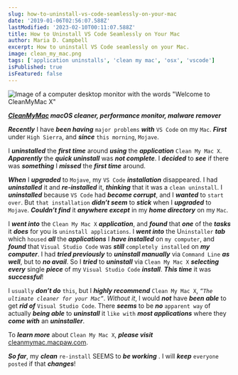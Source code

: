 ```yaml
---
slug: how-to-uninstall-vs-code-seamlessly-on-your-mac
date: '2019-01-06T02:56:07.588Z'
lastModified: '2023-02-10T00:11:07.588Z'
title: How to Uninstall VS Code Seamlessly on Your Mac
author: Maria D. Campbell
excerpt: How to uninstall VS Code seamlessly on your Mac.
image: clean_my_mac.png
tags: ['application uninstalls', 'clean my mac', 'osx', 'vscode']
isPublished: true
isFeatured: false
---
```


![Image of a computer desktop monitor with the words "Welcome to CleanMyMac X"](clean_my_mac.png)

***[CleanMyMac](https://cleanmymac.macpaw.com/20) macOS cleaner, performance monitor, malware remover***

***Recently*** I have ***been having*** `major problems` ***with*** `VS Code` on my `Mac`. ***First*** under `High Sierra`, and ***since*** `this morning`, `Mojave`.

I ***uninstalled*** the ***first time*** around ***using*** the ***application*** `Clean My Mac X`.
***Apparently*** the ***quick uninstall*** was ***not complete***. I ***decided*** to ***see*** if there was ***something*** I ***missed*** the ***first time*** around.

***When*** I ***upgraded*** to `Mojave`, my `VS Code` ***installation*** disappeared. I had
***uninstalled*** it and ***re-installed*** it, ***thinking*** that it was a `clean uninstall`. I
***uninstalled*** because `VS Code` had ***become corrupt***, and I ***wanted*** to `start over`. But
`that installation` ***didn’t seem*** to ***stick*** when I ***upgraded*** to `Mojave`. ***Couldn’t find*** it ***anywhere except*** in my ***home directory*** on my `Mac`.

I ***went into*** the `Clean My Mac X` ***application***, and ***found*** that ***one*** of the ***tasks*** it ***does*** for you is `uninstall applications`. I ***went into*** the U`ninstaller` ***tab*** which `housed` ***all*** the ***applications*** I ***have installed*** on `my computer`, and ***found*** that `Visual Studio Code`
was ***still*** `completely installed` on ***my computer***. I had ***tried previously*** to
***uninstall manually*** via `Command Line` ***as well***, but to ***no avail***. So I ***tried*** to
***uninstall*** via `Clean My Mac X` ***selecting every*** single ***piece*** of my `Visual Studio Code` ***install***. ***This time*** it was ***successful***!

I `usually` ***don’t do*** `this`, but I ***highly recommend*** `Clean My Mac X`, *`“The ultimate
cleaner for your Mac”`*. *Without it*, I would ***not*** have ***been able*** to get ***rid of***
`Visual Studio Code`. There ***seems*** to be ***no*** `apparent way` of actually ***being able*** to
***uninstall*** it `like with` ***most applications*** where they ***come with*** an ***uninstaller***.

To ***learn more*** about `Clean My Mac X`, ***please visit*** [cleanmymac.macpaw.com](https://cleanmymac.macpaw.com).

***So far***, my ***clean*** `re-install` SEEMS to ***be working*** . I will ***keep*** `everyone posted` if that ***changes***!